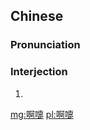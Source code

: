==Chinese==
{{zh-forms}}

===Pronunciation===
{{zh-pron
|m=ātì
|c=aa3 tai3
|cat=intj
}}

===Interjection===
{{zh-interj}}

# {{alternative form of|阿嚏|lang=zh}}

[[mg:啊嚏]]
[[pl:啊嚏]]